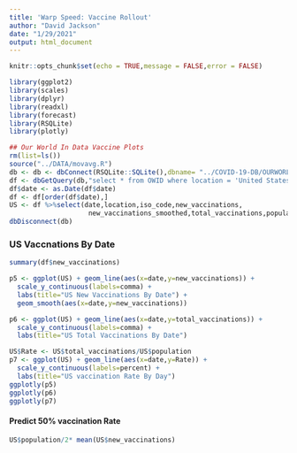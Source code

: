 ```yaml
---
title: 'Warp Speed: Vaccine Rollout'
author: "David Jackson"
date: "1/29/2021"
output: html_document
---
```


```r
knitr::opts_chunk$set(echo = TRUE,message = FALSE,error = FALSE)

library(ggplot2)
library(scales)
library(dplyr)
library(readxl)
library(forecast)
library(RSQLite)
library(plotly)
```
```r
## Our World In Data Vaccine Plots
rm(list=ls())
source("../DATA/movavg.R")
db <- db <- dbConnect(RSQLite::SQLite(),dbname= "../COVID-19-DB/OURWORLD.sqlite3")
df <- dbGetQuery(db,"select * from OWID where location = 'United States'")
df$date <- as.Date(df$date)
df <- df[order(df$date),]
US <- df %>%select(date,location,iso_code,new_vaccinations,
                    new_vaccinations_smoothed,total_vaccinations,population) 
dbDisconnect(db)
```

### US Vaccnations By Date


```r
summary(df$new_vaccinations)
```
```r
p5 <- ggplot(US) + geom_line(aes(x=date,y=new_vaccinations)) +
  scale_y_continuous(labels=comma) +
  labs(title="US New Vaccinations By Date") +
  geom_smooth(aes(x=date,y=new_vaccinations))
```
```r
p6 <- ggplot(US) + geom_line(aes(x=date,y=total_vaccinations)) +
  scale_y_continuous(labels=comma) +
  labs(title="US Total Vaccinations By Date") 

```

```r
US$Rate <- US$total_vaccinations/US$population
p7 <- ggplot(US) + geom_line(aes(x=date,y=Rate)) +
  scale_y_continuous(labels=percent) +
  labs(title="US vaccination Rate By Day")
ggplotly(p5)
ggplotly(p6)
ggplotly(p7)

```

#### Predict 50% vaccination Rate

```r
US$population/2* mean(US$new_vaccinations)
```


